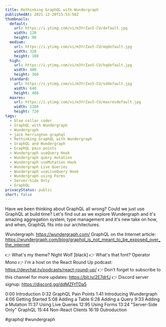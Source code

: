 ```yaml
---
title: Rethinking GraphQL with Wundergraph
publishedAt: 2021-12-20T15:53:56Z
thumbnails:
  default:
    url: https://i.ytimg.com/vi/m3YrZav5-CU/default.jpg
    width: 120
    height: 90
  medium:
    url: https://i.ytimg.com/vi/m3YrZav5-CU/mqdefault.jpg
    width: 320
    height: 180
  high:
    url: https://i.ytimg.com/vi/m3YrZav5-CU/hqdefault.jpg
    width: 480
    height: 360
  standard:
    url: https://i.ytimg.com/vi/m3YrZav5-CU/sddefault.jpg
    width: 640
    height: 480
  maxres:
    url: https://i.ytimg.com/vi/m3YrZav5-CU/maxresdefault.jpg
    width: 1280
    height: 720
tags:
  - blue collar coder
  - GraphQL with Wundergraph
  - Wundergraph
  - jack herrington graphql
  - Rethinking GraphQL with Wundergraph
  - GraphQL and Wundergraph
  - GraphQL pain points
  - Wundergraph useQuery Hook
  - Wundergraph query mutation
  - Wundergraph useMutation Hook
  - Wundergraph Live Queries
  - Wundergraph useLiveQuery Hook
  - Wundergraph using Forms
  - Server-Side Only
  - GraphQL
privacyStatus: public
short: false
---
```

  
  Have we been thinking about GraphQL all wrong? Could we just use GraphQL at build time? Let's find out as we explore Wundergraph and it's amazing aggregation system, type management and it's new take on how, and when, GraphQL fits into our architectures.

Wundergraph: https://wundergraph.com/
GraphQL on the Internet article: https://wundergraph.com/blog/graphql_is_not_meant_to_be_exposed_over_the_internet 

👉 What's my theme? Night Wolf [black]
👉 What's that font? Operator Mono
👉 I'm a host on the React Round Up podcast: https://devchat.tv/podcasts/react-round-up/
👉 Don't forget to subscribe to this channel for more updates: https://bit.ly/2E7drfJ
👉 Discord server signup: https://discord.gg/ddMZFtTDa5

0:00 Introduction
0:32 GraphQL Pain Points
1:41 Introducing Wundergraph
4:06 Getting Started
5:08 Adding a Table
6:28 Adding a Query
9:33 Adding a Mutation
11:37 Using Live Queries
12:95 Using Forms
13:24 "Server-Side Only" GraphQL
15:44 Non-React Clients
16:19 Outroduction

#graphql #wundergraph
  